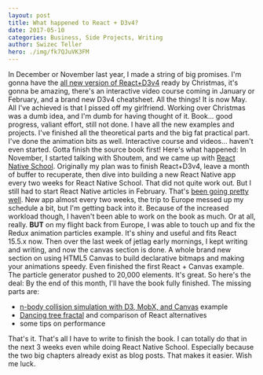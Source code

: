 ```yaml
---
layout: post
title: What happened to React + D3v4?
date: 2017-05-10
categories: Business, Side Projects, Writing
author: Swizec Teller
hero: ./img/fk7QJuVK3FM
---
```


 In December or November last year, I made a string of big promises. I'm gonna have the [all new version of React+D3v4](https://gum.co/mTWg) ready by Christmas, it's gonna be amazing, there's an interactive video course coming in January or February, and a brand new D3v4 cheatsheet. All the things! It is now May. All I've achieved is that I pissed off my girlfriend. Working over Christmas was a dumb idea, and I'm dumb for having thought of it. Book… good progress, valiant effort, still not done. I have all the new examples and projects. I've finished all the theoretical parts and the big fat practical part. I've done the animation bits as well. Interactive course and videos… haven't even started. Gotta finish the source book first! Here's what happened: In November, I started talking with Shoutem, and we came up with [React Native School](http://reactnative.school). Originally my plan was to finish React+D3v4, leave a month of buffer to recuperate, then dive into building a new React Native app every two weeks for React Native School. That did not quite work out. But I still had to start React Native articles in February. That's [been going pretty well](http://reactnative.school). New app almost every two weeks, the trip to Europe messed up my schedule a bit, but I'm getting back into it. Because of the increased workload though, I haven't been able to work on the book as much. Or at all, really. **BUT** on my flight back from Europe, I was able to touch up and fix the Redux animation particles example. It's shiny and useful and fits React 15.5.x now. Then over the last week of jetlag early mornings, I kept writing and writing, and now the canvas section is done. A whole brand new section on using HTML5 Canvas to build declarative bitmaps and making your animations speedy. Even finished the first React + Canvas example. The particle generator pushed to 20,000 elements. It's great. So here's the deal: By the end of this month, I'll have the book fully finished. The missing parts are:

-   [n-body collision simulation with D3, MobX, and Canvas](https://swizec.com/blog/n-body-collision-simulation-react-d3-mobx/swizec/7497) example
-   [Dancing tree fractal](https://swizec.com/blog/dancing-tree-fractal-react/swizec/7288) and comparison of React alternatives
-   some tips on performance

That's it. That's all I have to write to finish the book. I can totally do that in the next 3 weeks even while doing React Native School. Especially because the two big chapters already exist as blog posts. That makes it easier. Wish me luck.
